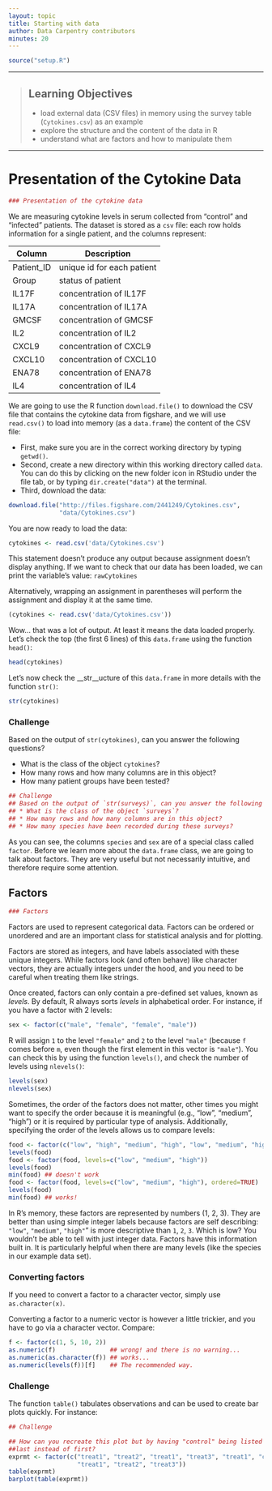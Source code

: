 ```yaml
---
layout: topic
title: Starting with data
author: Data Carpentry contributors
minutes: 20
---
```


```r
source("setup.R")
```

------------

> ## Learning Objectives
>
> * load external data (CSV files) in memory using the survey table
>  (`Cytokines.csv`) as an example
> * explore the structure and the content of the data in R
> * understand what are factors and how to manipulate them

------------

# Presentation of the Cytokine Data

```r
### Presentation of the cytokine data
```

We are measuring cytokine levels in serum collected from "control" and "infected" patients.
The dataset is stored as a `csv` file: each row holds information for a single patient, and the columns
represent:

| Column           | Description                        |
|------------------|------------------------------------|
| Patient_ID       | unique id for each patient         |
| Group            | status of patient                  |
| IL17F            | concentration of IL17F             |
| IL17A            | concentration of IL17A               |
| GMCSF            | concentration of GMCSF      |
| IL2            | concentration of IL2      |
| CXCL9            | concentration of CXCL9      |
| CXCL10            | concentration of CXCL10      |
| ENA78            | concentration of ENA78      |
| IL4            | concentration of IL4      |


We are going to use the R function `download.file()` to download the CSV file
that contains the cytokine data from figshare, and we will use `read.csv()` to
load into memory (as a `data.frame`) the content of the CSV file:

- First, make sure you are in the correct working directory by typing `getwd()`.
- Second, create a new directory within this working directory called `data`. You
can do this by clicking on the new folder icon in RStudio under the file tab, or
by typing `dir.create("data")` at the terminal.
- Third, download the data:

```r
download.file("http://files.figshare.com/2441249/Cytokines.csv",
              "data/Cytokines.csv")
```

You are now ready to load the data:

```r
cytokines <- read.csv('data/Cytokines.csv')
```

This statement doesn't produce any output because assignment doesn't display
anything. If we want to check that our data has been loaded, we can print the
variable's value: `rawCytokines`

Alternatively, wrapping an assignment in parentheses will perform the assignment
and display it at the same time.

```r
(cytokines <- read.csv('data/Cytokines.csv'))
```

Wow... that was a lot of output. At least it means the data loaded
properly. Let's check the top (the first 6 lines) of this `data.frame` using the
function `head()`:

```r
head(cytokines)
```

Let's now check the __str__ucture of this `data.frame` in more details with the
function `str()`:

```r
str(cytokines)
```

### Challenge

Based on the output of `str(cytokines)`, can you answer the following questions?

* What is the class of the object `cytokines`?
* How many rows and how many columns are in this object?
* How many patient groups have been tested?

```r

## Challenge
## Based on the output of `str(surveys)`, can you answer the following questions?
## * What is the class of the object `surveys`?
## * How many rows and how many columns are in this object?
## * How many species have been recorded during these surveys?

```

As you can see, the columns `species` and `sex` are of a special class called
`factor`. Before we learn more about the `data.frame` class, we are going to
talk about factors. They are very useful but not necessarily intuitive, and
therefore require some attention.


## Factors

```r
### Factors
```

Factors are used to represent categorical data. Factors can be ordered or
unordered and are an important class for statistical analysis and for plotting.

Factors are stored as integers, and have labels associated with these unique
integers. While factors look (and often behave) like character vectors, they are
actually integers under the hood, and you need to be careful when treating them
like strings.

Once created, factors can only contain a pre-defined set values, known as
*levels*. By default, R always sorts *levels* in alphabetical order. For
instance, if you have a factor with 2 levels:

```r
sex <- factor(c("male", "female", "female", "male"))
```

R will assign `1` to the level `"female"` and `2` to the level `"male"` (because
`f` comes before `m`, even though the first element in this vector is
`"male"`). You can check this by using the function `levels()`, and check the
number of levels using `nlevels()`:

```r
levels(sex)
nlevels(sex)
```

Sometimes, the order of the factors does not matter, other times you might want
to specify the order because it is meaningful (e.g., "low", "medium", "high") or
it is required by particular type of analysis. Additionally, specifying the
order of the levels allows us to compare levels:

```r
food <- factor(c("low", "high", "medium", "high", "low", "medium", "high"))
levels(food)
food <- factor(food, levels=c("low", "medium", "high"))
levels(food)
min(food) ## doesn't work
food <- factor(food, levels=c("low", "medium", "high"), ordered=TRUE)
levels(food)
min(food) ## works!
```

In R's memory, these factors are represented by numbers (1, 2, 3). They are
better than using simple integer labels because factors are self describing:
`"low"`, `"medium"`, `"high"`" is more descriptive than `1`, `2`, `3`. Which
is low?  You wouldn't be able to tell with just integer data. Factors have this
information built in. It is particularly helpful when there are many levels
(like the species in our example data set).

### Converting factors

If you need to convert a factor to a character vector, simply use
`as.character(x)`.

Converting a factor to a numeric vector is however a little trickier, and you
have to go via a character vector. Compare:

```r
f <- factor(c(1, 5, 10, 2))
as.numeric(f)               ## wrong! and there is no warning...
as.numeric(as.character(f)) ## works...
as.numeric(levels(f))[f]    ## The recommended way.
```

### Challenge

The function `table()` tabulates observations and can be used to create
bar plots quickly. For instance:

```r
## Challenge

## How can you recreate this plot but by having "control" being listed
##last instead of first?
exprmt <- factor(c("treat1", "treat2", "treat1", "treat3", "treat1", "control",
                   "treat1", "treat2", "treat3"))
table(exprmt)
barplot(table(exprmt))
```

<!---
```r
exprmt <- factor(exprmt, levels=c("treat1", "treat2", "treat3", "control"))
barplot(table(exprmt))
```
--->
